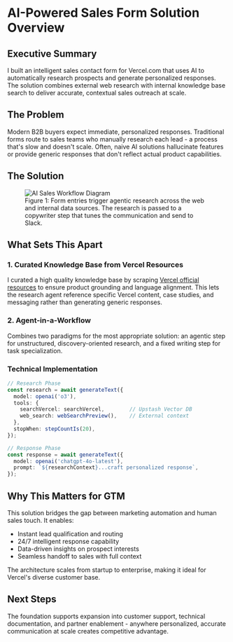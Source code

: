 # AI-Powered Sales Form Solution Overview

## Executive Summary

I built an intelligent sales contact form for Vercel.com that uses AI to automatically research prospects and generate personalized responses. The solution combines external web research with internal knowledge base search to deliver accurate, contextual sales outreach at scale.

## The Problem
Modern B2B buyers expect immediate, personalized responses. Traditional forms route to sales teams who manually research each lead - a process that's slow and doesn't scale. Often, naive AI solutions hallucinate features or provide generic responses that don't reflect actual product capabilities.

## The Solution

<figure>
  <img src="/diagram.png" alt="AI Sales Workflow Diagram" />
  <figcaption>Figure 1: Form entries trigger agentic research across the web and internal data sources. The research is passed to a copywriter step that tunes the communication and send to Slack.</figcaption>
</figure>


## What Sets This Apart

### 1. Curated Knowledge Base from Vercel Resources
I curated a high quality knowledge base by scraping [Vercel official resources](https://vercel.com/resources) to ensure product grounding and language alignment. This lets the research agent reference specific Vercel content, case studies, and messaging rather than generating generic responses.

### 2. Agent-in-a-Workflow
Combines two paradigms for the most appropriate solution: an agentic step for unstructured, discovery-oriented research, and a fixed writing step for task specialization. 


### Technical Implementation

```typescript
// Research Phase
const research = await generateText({
  model: openai('o3'),
  tools: {
    searchVercel: searchVercel,        // Upstash Vector DB
    web_search: webSearchPreview(),    // External context
  },
  stopWhen: stepCountIs(20),
});

// Response Phase
const response = await generateText({
  model: openai('chatgpt-4o-latest'),
  prompt: `${researchContext}...craft personalized response`,
});
```


## Why This Matters for GTM

This solution bridges the gap between marketing automation and human sales touch. It enables:
- Instant lead qualification and routing
- 24/7 intelligent response capability
- Data-driven insights on prospect interests
- Seamless handoff to sales with full context

The architecture scales from startup to enterprise, making it ideal for Vercel's diverse customer base.

## Next Steps

The foundation supports expansion into customer support, technical documentation, and partner enablement - anywhere personalized, accurate communication at scale creates competitive advantage.
